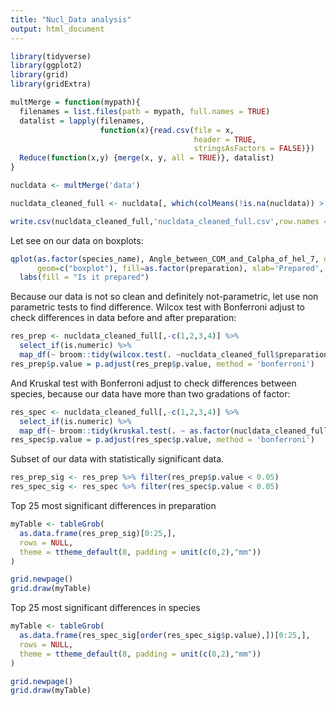 ```yaml
---
title: "Nucl_Data analysis"
output: html_document
---
```


```r
library(tidyverse)
library(ggplot2)
library(grid)
library(gridExtra)
```

```r
multMerge = function(mypath){
  filenames = list.files(path = mypath, full.names = TRUE)
  datalist = lapply(filenames, 
                    function(x){read.csv(file = x,
                                         header = TRUE,
                                         stringsAsFactors = FALSE)})
  Reduce(function(x,y) {merge(x, y, all = TRUE)}, datalist)
}

nucldata <- multMerge('data')

nucldata_cleaned_full <- nucldata[, which(colMeans(!is.na(nucldata)) > 0.90)]

write.csv(nucldata_cleaned_full,'nucldata_cleaned_full.csv',row.names = F)
```

Let see on our data on boxplots:

```r
qplot(as.factor(species_name), Angle_between_COM_and_Calpha_of_hel_7, data = nucldata_cleaned_full, 
      geom=c("boxplot"), fill=as.factor(preparation), xlab='Prepared', ylab='Angle between COM and Calpha of helix 7') + 
  labs(fill = "Is it prepared")
```



Because our data is not so clean and definitely not-parametric, let use non parametric tests to find difference. Wilcox test with Bonferroni adjust to check differences in data before and after preparation:
```r
res_prep <- nucldata_cleaned_full[,-c(1,2,3,4)] %>% 
  select_if(is.numeric) %>%
  map_df(~ broom::tidy(wilcox.test(. ~nucldata_cleaned_full$preparation)), .id = 'var')
res_prep$p.value = p.adjust(res_prep$p.value, method = 'bonferroni')
```

And Kruskal test with Bonferroni adjust to check differences between species, because our data have more than two gradations of factor:
```r
res_spec <- nucldata_cleaned_full[,-c(1,2,3,4)] %>% 
  select_if(is.numeric) %>%
  map_df(~ broom::tidy(kruskal.test(. ~ as.factor(nucldata_cleaned_full$species_name))), .id = 'var')
res_spec$p.value = p.adjust(res_spec$p.value, method = 'bonferroni')
```

Subset of our data with statistically significant data.
```r
res_prep_sig <- res_prep %>% filter(res_prep$p.value < 0.05)
res_spec_sig <- res_spec %>% filter(res_spec$p.value < 0.05)
```

Top 25 most significant differences in preparation
```r
myTable <- tableGrob(
  as.data.frame(res_prep_sig)[0:25,], 
  rows = NULL, 
  theme = ttheme_default(8, padding = unit(c(0,2),"mm"))
)

grid.newpage()
grid.draw(myTable)
```


Top 25 most significant differences in species
```r
myTable <- tableGrob(
  as.data.frame(res_spec_sig[order(res_spec_sig$p.value),])[0:25,], 
  rows = NULL, 
  theme = ttheme_default(8, padding = unit(c(0,2),"mm"))
)

grid.newpage()
grid.draw(myTable)
```


